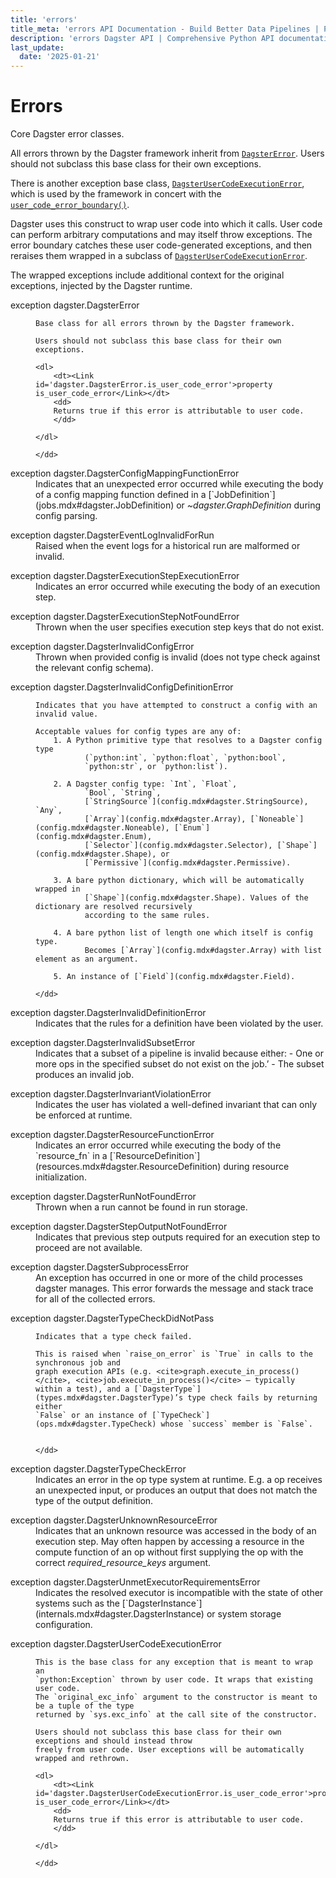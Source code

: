 ```yaml
---
title: 'errors'
title_meta: 'errors API Documentation - Build Better Data Pipelines | Python Reference Documentation for Dagster'
description: 'errors Dagster API | Comprehensive Python API documentation for Dagster, the data orchestration platform. Learn how to build, test, and maintain data pipelines with our detailed guides and examples.'
last_update:
  date: '2025-01-21'
---
```


<div class="section" id="module-dagster._core.errors"> <Link id="errors"></Link>

# Errors

Core Dagster error classes.

All errors thrown by the Dagster framework inherit from [`DagsterError`](#dagster.DagsterError). Users
should not subclass this base class for their own exceptions.

There is another exception base class, [`DagsterUserCodeExecutionError`](#dagster.DagsterUserCodeExecutionError), which is
used by the framework in concert with the [`user_code_error_boundary()`](internals.mdx#dagster._core.errors.user_code_error_boundary).

Dagster uses this construct to wrap user code into which it calls. User code can perform arbitrary
computations and may itself throw exceptions. The error boundary catches these user code-generated
exceptions, and then reraises them wrapped in a subclass of
[`DagsterUserCodeExecutionError`](#dagster.DagsterUserCodeExecutionError).

The wrapped exceptions include additional context for the original exceptions, injected by the
Dagster runtime.

<dl>
    <dt><Link id='dagster.DagsterError'>exception dagster.DagsterError</Link></dt>
    <dd>

    Base class for all errors thrown by the Dagster framework.

    Users should not subclass this base class for their own exceptions.

    <dl>
        <dt><Link id='dagster.DagsterError.is_user_code_error'>property is_user_code_error</Link></dt>
        <dd>
        Returns true if this error is attributable to user code.
        </dd>

    </dl>

    </dd>

</dl>
<dl>
    <dt><Link id='dagster.DagsterConfigMappingFunctionError'>exception dagster.DagsterConfigMappingFunctionError</Link></dt>
    <dd>
    Indicates that an unexpected error occurred while executing the body of a config mapping
    function defined in a [`JobDefinition`](jobs.mdx#dagster.JobDefinition) or <cite>~dagster.GraphDefinition</cite> during
    config parsing.
    </dd>

</dl>
<dl>
    <dt><Link id='dagster.DagsterEventLogInvalidForRun'>exception dagster.DagsterEventLogInvalidForRun</Link></dt>
    <dd>
    Raised when the event logs for a historical run are malformed or invalid.
    </dd>

</dl>
<dl>
    <dt><Link id='dagster.DagsterExecutionStepExecutionError'>exception dagster.DagsterExecutionStepExecutionError</Link></dt>
    <dd>
    Indicates an error occurred while executing the body of an execution step.
    </dd>

</dl>
<dl>
    <dt><Link id='dagster.DagsterExecutionStepNotFoundError'>exception dagster.DagsterExecutionStepNotFoundError</Link></dt>
    <dd>
    Thrown when the user specifies execution step keys that do not exist.
    </dd>

</dl>
<dl>
    <dt><Link id='dagster.DagsterInvalidConfigError'>exception dagster.DagsterInvalidConfigError</Link></dt>
    <dd>
    Thrown when provided config is invalid (does not type check against the relevant config
    schema).
    </dd>

</dl>
<dl>
    <dt><Link id='dagster.DagsterInvalidConfigDefinitionError'>exception dagster.DagsterInvalidConfigDefinitionError</Link></dt>
    <dd>

    Indicates that you have attempted to construct a config with an invalid value.

    Acceptable values for config types are any of:
        1. A Python primitive type that resolves to a Dagster config type
               (`python:int`, `python:float`, `python:bool`,
               `python:str`, or `python:list`).

        2. A Dagster config type: `Int`, `Float`,
               `Bool`, `String`,
               [`StringSource`](config.mdx#dagster.StringSource), `Any`,
               [`Array`](config.mdx#dagster.Array), [`Noneable`](config.mdx#dagster.Noneable), [`Enum`](config.mdx#dagster.Enum),
               [`Selector`](config.mdx#dagster.Selector), [`Shape`](config.mdx#dagster.Shape), or
               [`Permissive`](config.mdx#dagster.Permissive).

        3. A bare python dictionary, which will be automatically wrapped in
               [`Shape`](config.mdx#dagster.Shape). Values of the dictionary are resolved recursively
               according to the same rules.

        4. A bare python list of length one which itself is config type.
               Becomes [`Array`](config.mdx#dagster.Array) with list element as an argument.

        5. An instance of [`Field`](config.mdx#dagster.Field).

    </dd>

</dl>
<dl>
    <dt><Link id='dagster.DagsterInvalidDefinitionError'>exception dagster.DagsterInvalidDefinitionError</Link></dt>
    <dd>
    Indicates that the rules for a definition have been violated by the user.
    </dd>

</dl>
<dl>
    <dt><Link id='dagster.DagsterInvalidSubsetError'>exception dagster.DagsterInvalidSubsetError</Link></dt>
    <dd>
    Indicates that a subset of a pipeline is invalid because either:
    - One or more ops in the specified subset do not exist on the job.’
    - The subset produces an invalid job.
    </dd>

</dl>
<dl>
    <dt><Link id='dagster.DagsterInvariantViolationError'>exception dagster.DagsterInvariantViolationError</Link></dt>
    <dd>
    Indicates the user has violated a well-defined invariant that can only be enforced
    at runtime.
    </dd>

</dl>
<dl>
    <dt><Link id='dagster.DagsterResourceFunctionError'>exception dagster.DagsterResourceFunctionError</Link></dt>
    <dd>
    Indicates an error occurred while executing the body of the `resource_fn` in a
    [`ResourceDefinition`](resources.mdx#dagster.ResourceDefinition) during resource initialization.
    </dd>

</dl>
<dl>
    <dt><Link id='dagster.DagsterRunNotFoundError'>exception dagster.DagsterRunNotFoundError</Link></dt>
    <dd>
    Thrown when a run cannot be found in run storage.
    </dd>

</dl>
<dl>
    <dt><Link id='dagster.DagsterStepOutputNotFoundError'>exception dagster.DagsterStepOutputNotFoundError</Link></dt>
    <dd>
    Indicates that previous step outputs required for an execution step to proceed are not
    available.
    </dd>

</dl>
<dl>
    <dt><Link id='dagster.DagsterSubprocessError'>exception dagster.DagsterSubprocessError</Link></dt>
    <dd>
    An exception has occurred in one or more of the child processes dagster manages.
    This error forwards the message and stack trace for all of the collected errors.
    </dd>

</dl>
<dl>
    <dt><Link id='dagster.DagsterTypeCheckDidNotPass'>exception dagster.DagsterTypeCheckDidNotPass</Link></dt>
    <dd>

    Indicates that a type check failed.

    This is raised when `raise_on_error` is `True` in calls to the synchronous job and
    graph execution APIs (e.g. <cite>graph.execute_in_process()</cite>, <cite>job.execute_in_process()</cite> – typically
    within a test), and a [`DagsterType`](types.mdx#dagster.DagsterType)’s type check fails by returning either
    `False` or an instance of [`TypeCheck`](ops.mdx#dagster.TypeCheck) whose `success` member is `False`.


    </dd>

</dl>
<dl>
    <dt><Link id='dagster.DagsterTypeCheckError'>exception dagster.DagsterTypeCheckError</Link></dt>
    <dd>
    Indicates an error in the op type system at runtime. E.g. a op receives an
    unexpected input, or produces an output that does not match the type of the output definition.
    </dd>

</dl>
<dl>
    <dt><Link id='dagster.DagsterUnknownResourceError'>exception dagster.DagsterUnknownResourceError</Link></dt>
    <dd>
    Indicates that an unknown resource was accessed in the body of an execution step. May often
    happen by accessing a resource in the compute function of an op without first supplying the
    op with the correct <cite>required_resource_keys</cite> argument.
    </dd>

</dl>
<dl>
    <dt><Link id='dagster.DagsterUnmetExecutorRequirementsError'>exception dagster.DagsterUnmetExecutorRequirementsError</Link></dt>
    <dd>
    Indicates the resolved executor is incompatible with the state of other systems
    such as the [`DagsterInstance`](internals.mdx#dagster.DagsterInstance) or system storage configuration.
    </dd>

</dl>
<dl>
    <dt><Link id='dagster.DagsterUserCodeExecutionError'>exception dagster.DagsterUserCodeExecutionError</Link></dt>
    <dd>

    This is the base class for any exception that is meant to wrap an
    `python:Exception` thrown by user code. It wraps that existing user code.
    The `original_exc_info` argument to the constructor is meant to be a tuple of the type
    returned by `sys.exc_info` at the call site of the constructor.

    Users should not subclass this base class for their own exceptions and should instead throw
    freely from user code. User exceptions will be automatically wrapped and rethrown.

    <dl>
        <dt><Link id='dagster.DagsterUserCodeExecutionError.is_user_code_error'>property is_user_code_error</Link></dt>
        <dd>
        Returns true if this error is attributable to user code.
        </dd>

    </dl>

    </dd>

</dl>
</div>
